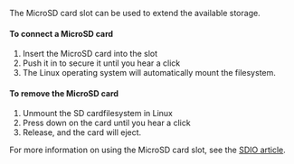 The MicroSD card slot can be used to extend the available storage. 

#### To connect a MicroSD card

1. Insert the MicroSD card into the slot
1. Push it in to secure it until you hear a click
1. The Linux operating system will automatically mount the filesystem.

#### To remove the MicroSD card

1. Unmount the SD cardfilesystem in Linux
1. Press down on the card until you hear a click
1. Release, and the card will eject.

For more information on using the MicroSD card slot, see the [SDIO article](/hardware-interfaces/sdio).